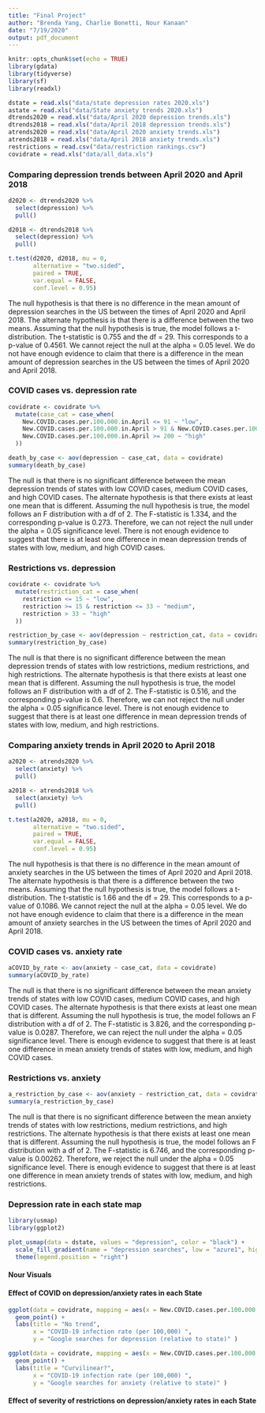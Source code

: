 ```yaml
---
title: "Final Project"
author: "Brenda Yang, Charlie Bonetti, Nour Kanaan"
date: "7/19/2020"
output: pdf_document
---
```


```r
knitr::opts_chunk$set(echo = TRUE)
library(gdata)
library(tidyverse)
library(sf)
library(readxl)
```

```r
dstate = read.xls("data/state depression rates 2020.xls")
astate = read.xls("data/State anxiety trends 2020.xls")
dtrends2020 = read.xls("data/April 2020 depression trends.xls")
dtrends2018 = read.xls("data/April 2018 depression trends.xls")
atrends2020 = read.xls("data/April 2020 anxiety trends.xls")
atrends2018 = read.xls("data/April 2018 anxiety trends.xls")
restrictions = read.csv("data/restriction rankings.csv")
covidrate = read.xls("data/all_data.xls")
```

### Comparing depression trends between April 2020 and April 2018
```r
d2020 <- dtrends2020 %>% 
  select(depression) %>% 
  pull()

d2018 <- dtrends2018 %>% 
  select(depression) %>% 
  pull()

t.test(d2020, d2018, mu = 0, 
       alternative = "two.sided", 
       paired = TRUE, 
       var.equal = FALSE,
       conf.level = 0.95)
```

The null hypothesis is that there is no difference in the mean amount of depression searches in the US between the times of April 2020 and April 2018. The alternate hypothesis is that there is a difference between the two means. Assuming that the null hypothesis is true, the model follows a t-distribution. The t-statistic is 0.755 and the df = 29. This corresponds to a p-value of 0.4561. We cannot reject the null at the alpha = 0.05 level. We do not have enough evidence to claim that there is a difference in the mean amount of depression searches in the US between the times of April 2020 and April 2018. 

### COVID cases vs. depression rate
```r
covidrate <- covidrate %>%
  mutate(case_cat = case_when(
    New.COVID.cases.per.100.000.in.April <= 91 ~ "low",
    New.COVID.cases.per.100.000.in.April > 91 & New.COVID.cases.per.100.000.in.April < 200 ~ "medium",
    New.COVID.cases.per.100.000.in.April >= 200 ~ "high"
  ))
```

```r
death_by_case <- aov(depression ~ case_cat, data = covidrate)
summary(death_by_case)
```
The null is that there is no significant difference between the mean depression trends of states with low COVID cases, medium COVID cases, and high COVID cases. The alternate hypothesis is that there exists at least one mean that is different. Assuming the null hypothesis is true, the model follows an F distribution with a df of 2. The F-statistic is 1.334, and the corresponding p-value is 0.273. Therefore, we can not reject the null under the alpha = 0.05 significance level. There is not enough evidence to suggest that there is at least one difference in mean depression trends of states with low, medium, and high COVID cases.

### Restrictions vs. depression
```r
covidrate <- covidrate %>%
  mutate(restriction_cat = case_when(
    restriction <= 15 ~ "low",
    restriction >= 15 & restriction <= 33 ~ "medium",
    restriction > 33 ~ "high"
  ))
```

```r
restriction_by_case <- aov(depression ~ restriction_cat, data = covidrate)
summary(restriction_by_case)

```
The null is that there is no significant difference between the mean depression trends of states with low restrictions, medium restrictions, and high restrictions. The alternate hypothesis is that there exists at least one mean that is different. Assuming the null hypothesis is true, the model follows an F distribution with a df of 2. The F-statistic is 0.516, and the corresponding p-value is 0.6. Therefore, we can not reject the null under the alpha = 0.05 significance level. There is not enough evidence to suggest that there is at least one difference in mean depression trends of states with low, medium, and high restrictions.

### Comparing anxiety trends in April 2020 to April 2018
```r
a2020 <- atrends2020 %>% 
  select(anxiety) %>% 
  pull()

a2018 <- atrends2018 %>% 
  select(anxiety) %>% 
  pull()

t.test(a2020, a2018, mu = 0, 
       alternative = "two.sided", 
       paired = TRUE, 
       var.equal = FALSE,
       conf.level = 0.95)
```
The null hypothesis is that there is no difference in the mean amount of anxiety searches in the US between the times of April 2020 and April 2018. The alternate hypothesis is that there is a difference between the two means. Assuming that the null hypothesis is true, the model follows a t-distribution. The t-statistic is 1.66 and the df = 29. This corresponds to a p-value of 0.1086. We cannot reject the null at the alpha = 0.05 level. We do not have enough evidence to claim that there is a difference in the mean amount of anxiety searches in the US between the times of April 2020 and April 2018. 

### COVID cases vs. anxiety rate

```r
aCOVID_by_rate <- aov(anxiety ~ case_cat, data = covidrate)
summary(aCOVID_by_rate)
```
The null is that there is no significant difference between the mean anxiety trends of states with low COVID cases, medium COVID cases, and high COVID cases. The alternate hypothesis is that there exists at least one mean that is different. Assuming the null hypothesis is true, the model follows an F distribution with a df of 2. The F-statistic is 3.826, and the corresponding p-value is 0.0287. Therefore, we can reject the null under the alpha = 0.05 significance level. There is  enough evidence to suggest that there is at least one difference in mean anxiety trends of states with low, medium, and high COVID cases.

### Restrictions vs. anxiety
```r
a_restriction_by_case <- aov(anxiety ~ restriction_cat, data = covidrate)
summary(a_restriction_by_case)
```
The null is that there is no significant difference between the mean anxiety trends of states with low restrictions, medium restrictions, and high restrictions. The alternate hypothesis is that there exists at least one mean that is different. Assuming the null hypothesis is true, the model follows an F distribution with a df of 2. The F-statistic is 6.746, and the corresponding p-value is 0.00262. Therefore, we reject the null under the alpha = 0.05 significance level. There is enough evidence to suggest that there is at least one difference in mean anxiety trends of states with low, medium, and high restrictions.

### Depression rate in each state map
```r
library(usmap)
library(ggplot2)

plot_usmap(data = dstate, values = "depression", color = "black") + 
  scale_fill_gradient(name = "depression searches", low = "azure1", high ="cadetblue4") +
  theme(legend.position = "right")
```

#### Nour Visuals 

#### Effect of COVID on depression/anxiety rates in each State 
```r
ggplot(data = covidrate, mapping = aes(x = New.COVID.cases.per.100.000.in.April, y = depression)) +
  geom_point() +
  labs(title = "No trend", 
       x = "COVID-19 infection rate (per 100,000) ", 
       y = "Google searches for depression (relative to state)" )
```

```r
ggplot(data = covidrate, mapping = aes(x = New.COVID.cases.per.100.000.in.April, y = anxiety)) +
  geom_point() +
  labs(title = "Curvilinear?", 
       x = "COVID-19 infection rate (per 100,000) ", 
       y = "Google searches for anxiety (relative to state)" )
```


#### Effect of severity of restrictions on depression/anxiety rates in each State


